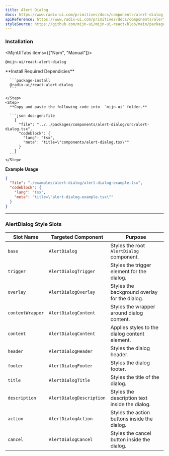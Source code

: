 ```yaml
---
title: Alert Dialog
docs: https://www.radix-ui.com/primitives/docs/components/alert-dialog
apiReference: https://www.radix-ui.com/primitives/docs/components/alert-dialog#api-reference
styleSource: https://github.com/mijn-ui/mijn-ui-react/blob/main/packages/theme/src/components/alert-dialog.ts
---
```



<ComponentPreview>
  <AlertDialogExample />
</ComponentPreview>

### Installation

<MijnUITabs items={["Npm", "Manual"]}>
  <MijnUITabsContent value="Npm">
  ```package-install
  @mijn-ui/react-alert-dialog
  ```
  </MijnUITabsContent>
  <MijnUITabsContent value="Manual">
  <Steps>
    <Step>
      **Install Required Dependicies**

      ```package-install
      @radix-ui/react-alert-dialog
      ```

    </Step>
    <Step>
      **Copy and paste the following code into  `mijn-ui` folder.**

      ```json doc-gen:file
        {
          "file": "../../packages/components/alert-dialog/src/alert-dialog.tsx",
          "codeblock": {
            "lang": "tsx",
            "meta": "title=\"components/alert-dialog.tsx\""
          }
        }
      ```
    </Step>

  </Steps>
  </MijnUITabsContent>
</MijnUITabs>

**Example Usage**

```json doc-gen:file
{
  "file": "./examples/alert-dialog/alert-dialog-example.tsx",
  "codeblock": {
    "lang": "tsx",
    "meta": "title=\"alert-dialog-example.tsx\""
  }
}
```

---

### AlertDialog Style Slots

| **Slot Name**    | **Targeted Component**  | **Purpose**                                      |
|-------------------|-------------------------|-------------------------------------------------|
| `base`           | `AlertDialog`          | Styles the root `AlertDialog` component.        |
| `trigger`        | `AlertDialogTrigger`   | Styles the trigger element for the dialog.      |
| `overlay`        | `AlertDialogOverlay`   | Styles the background overlay for the dialog.   |
| `contentWrapper` | `AlertDialogContent`   | Styles the wrapper around dialog content.       |
| `content`        | `AlertDialogContent`   | Applies styles to the dialog content element.   |
| `header`         | `AlertDialogHeader`    | Styles the dialog header.                       |
| `footer`         | `AlertDialogFooter`    | Styles the dialog footer.                       |
| `title`          | `AlertDialogTitle`     | Styles the title of the dialog.                 |
| `description`    | `AlertDialogDescription`| Styles the description text inside the dialog. |
| `action`         | `AlertDialogAction`    | Styles the action buttons inside the dialog.    |
| `cancel`         | `AlertDialogCancel`    | Styles the cancel button inside the dialog.     |
